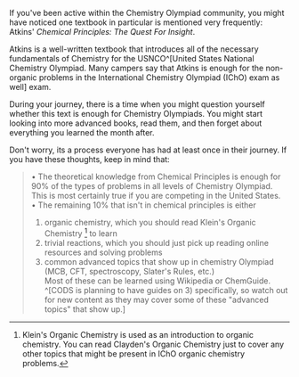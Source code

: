 
If you've been active within the Chemistry Olympiad community, you might have noticed one textbook in particular is mentioned very frequently: Atkins' _Chemical Principles: The Quest For Insight_.  

Atkins is a well-written textbook that introduces all of the necessary fundamentals of Chemistry for the USNCO^[United States National Chemistry Olympiad. Many campers say that Atkins is enough for the non-organic problems in the International Chemistry Olympiad (IChO) exam as well] exam.  

During your journey, there is a time when you might question yourself whether this text is enough for Chemistry Olympiads. You might start looking into more advanced books, read them, and then forget about everything you learned the month after.  

Don't worry, its a process everyone has had at least once in their journey. If you have these thoughts, keep in mind that:
> • The theoretical knowledge from Chemical Principles is enough for 90% of the types of problems in all levels of Chemistry Olympiad. This is most certainly true if you are competing in the United States.  
> • The remaining 10% that isn't in chemical principles is either  
> 1) organic chemistry, which you should read Klein's Organic Chemistry  [^1] to learn  
> 2) trivial reactions, which you should just pick up reading online resources and solving problems  
> 3) common advanced topics that show up in chemistry Olympiad (MCB, CFT, spectroscopy, Slater's Rules, etc.)  
> Most of these can be learned using Wikipedia or ChemGuide. ^[CODS is planning to have guides on 3) specifically, so watch out for new content as they may cover some of these "advanced topics" that show up.]


[^1]: Klein's Organic Chemistry is used as an introduction to organic chemistry. You can read Clayden's Organic Chemistry just to cover any other topics that might be present in IChO organic chemistry problems.
